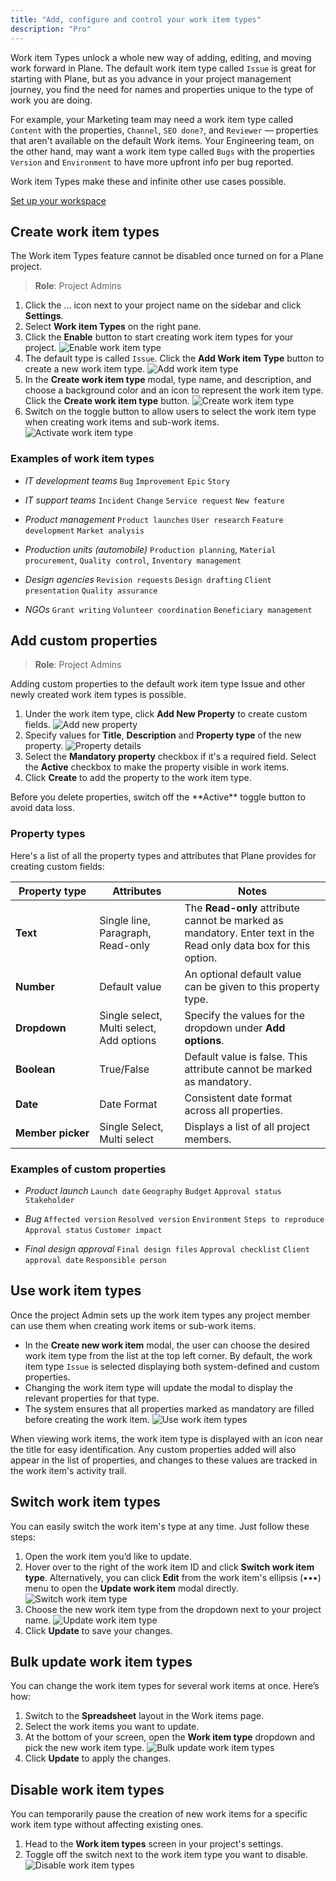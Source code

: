 ```yaml
---
title: "Add, configure and control your work item types"
description: "Pro"
---
```


Work item Types unlock a whole new way of adding, editing, and moving work forward in Plane. The default work item type called `Issue` is great for starting with Plane, but as you advance in your project management journey, you find the need for names and properties unique to the type of work you are doing.

For example, your Marketing team may need a work item type called `Content` with the properties, `Channel`, `SEO done?`, and `Reviewer` — properties that aren't available on the default Work items. Your Engineering team, on the other hand, may want a work item type called `Bugs` with the properties `Version` and `Environment` to have more upfront info per bug reported.

Work item Types make these and infinite other use cases possible.

[Set up your workspace](https://demo.arcade.software/V1jNWxXip4waqo9CgkO3?embed\&embed_mobile=tab\&embed_desktop=inline\&show_copy_link=true)

## Create work item types[​](#create-work-item-types "Direct link to Create work item types")

<Warning>
  The Work item Types feature cannot be disabled once turned on for a Plane project.
</Warning>

> **Role**: Project Admins

1. Click the … icon next to your project name on the sidebar and click **Settings**.
2. Select **Work item Types** on the right pane.
3. Click the **Enable** button to start creating work item types for your project. ![Enable work item type](/images/core-concepts/issues/issues/enable-issue-types.webp)
4. The default type is called `Issue`. Click the **Add Work item Type** button to create a new work item type. ![Add work item type](/images/core-concepts/issues/issues/add-issue-type.webp)
5. In the **Create work item type** modal, type name, and description, and choose a background color and an icon to represent the work item type. Click the **Create work item type** button. ![Create work item type](/images/core-concepts/issues/issues/create-issue-type.webp)
6. Switch on the toggle button to allow users to select the work item type when creating work items and sub-work items. ![Activate work item type](/images/core-concepts/issues/issues/activate-issue-type.webp)

### Examples of work item types[​](#examples-of-work-item-types "Direct link to Examples of work item types")

* *IT development teams* `Bug` `Improvement` `Epic` `Story`

* *IT support teams* `Incident` `Change` `Service request` `New feature`

* *Product management* `Product launches` `User research` `Feature development` `Market analysis`

* *Production units (automobile)* `Production planning`, `Material procurement`, `Quality control`, `Inventory management`

* *Design agencies* `Revision requests` `Design drafting` `Client presentation` `Quality assurance`

* *NGOs* `Grant writing` `Volunteer coordination` `Beneficiary management`

## Add custom properties[​](#add-custom-properties "Direct link to Add custom properties")

> **Role**: Project Admins

Adding custom properties to the default work item type Issue and other newly created work item types is possible.

1. Under the work item type, click **Add New Property** to create custom fields. ![Add new property](/images/core-concepts/issues/issues/add-new-property.webp)
2. Specify values for **Title**, **Description** and **Property type** of the new property. ![Property details](/images/core-concepts/issues/issues/property-details.webp)
3. Select the **Mandatory property** checkbox if it's a required field. Select the **Active** checkbox to make the property visible in work items.
4. Click **Create** to add the property to the work item type.

<Warning>
  Before you delete properties, switch off the **Active** toggle button to avoid data loss.
</Warning>

### Property types[​](#property-types "Direct link to Property types")

Here's a list of all the property types and attributes that Plane provides for creating custom fields:

| Property type     | Attributes                               | Notes                                                                                                            |
| ----------------- | ---------------------------------------- | ---------------------------------------------------------------------------------------------------------------- |
| **Text**          | Single line, Paragraph, Read-only        | The **Read-only** attribute cannot be marked as mandatory. Enter text in the Read only data box for this option. |
| **Number**        | Default value                            | An optional default value can be given to this property type.                                                    |
| **Dropdown**      | Single select, Multi select, Add options | Specify the values for the dropdown under **Add options**.                                                       |
| **Boolean**       | True/False                               | Default value is false. This attribute cannot be marked as mandatory.                                            |
| **Date**          | Date Format                              | Consistent date format across all properties.                                                                    |
| **Member picker** | Single Select, Multi select              | Displays a list of all project members.                                                                          |

### Examples of custom properties[​](#examples-of-custom-properties "Direct link to Examples of custom properties")

* *Product launch* `Launch date` `Geography` `Budget` `Approval status` `Stakeholder`

* *Bug* `Affected version` `Resolved version` `Environment` `Steps to reproduce` `Approval status` `Customer impact`

* *Final design approval* `Final design files` `Approval checklist` `Client approval date` `Responsible person`

## Use work item types[​](#use-work-item-types "Direct link to Use work item types")

Once the project Admin sets up the work item types any project member can use them when creating work items or sub-work items.

* In the **Create new work item** modal, the user can choose the desired work item type from the list at the top left corner. By default, the work item type `Issue` is selected displaying both system-defined and custom properties.
* Changing the work item type will update the modal to display the relevant properties for that type.
* The system ensures that all properties marked as mandatory are filled before creating the work item. ![Use work item types](/images/core-concepts/issues/issues/use-issue-type.webp)

When viewing work items, the work item type is displayed with an icon near the title for easy identification. Any custom properties added will also appear in the list of properties, and changes to these values are tracked in the work item's activity trail.

## Switch work item types[​](#switch-work-item-types "Direct link to Switch work item types")

You can easily switch the work item's type at any time. Just follow these steps:

1. Open the work item you’d like to update.
2. Hover over to the right of the work item ID and click **Switch work item type**. Alternatively, you can click **Edit** from the work item's ellipsis (•••) menu to open the **Update work item** modal directly. ![Switch work item type](/images/core-concepts/issues/issues/switch-issue-type.webp)
3. Choose the new work item type from the dropdown next to your project name. ![Update work item type](/images/core-concepts/issues/issues/update-issue-type.webp)
4. Click **Update** to save your changes.

## Bulk update work item types[​](#bulk-update-work-item-types "Direct link to Bulk update work item types")

You can change the work item types for several work items at once. Here’s how:

1. Switch to the **Spreadsheet** layout in the Work items page.
2. Select the work items you want to update.
3. At the bottom of your screen, open the **Work item type** dropdown and pick the new work item type. ![Bulk update work item types](/images/core-concepts/issues/issues/bulk-update-issue-types.webp)
4. Click **Update** to apply the changes.

## Disable work item types[​](#disable-work-item-types "Direct link to Disable work item types")

You can temporarily pause the creation of new work items for a specific work item type without affecting existing ones.

1. Head to the **Work item types** screen in your project's settings.
2. Toggle off the switch next to the work item type you want to disable. ![Disable work item types](/images/core-concepts/issues/issues/disable-issue-types.webp)
